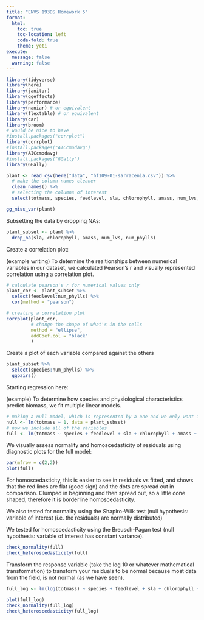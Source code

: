 ```yaml
---
title: "ENVS 193DS Homework 5"
format: 
  html:
    toc: true
    toc-location: left
    code-fold: true
    theme: yeti
execute: 
  message: false
  warning: false
---
```


```r
library(tidyverse)
library(here)
library(janitor)
library(ggeffects)
library(performance)
library(naniar) # or equivalent
library(flextable) # or equivalent
library(car)
library(broom)
# would be nice to have
#install.packages("corrplot") 
library(corrplot)
#install.packages("AICcmodavg")
library(AICcmodavg)
#install.packages("GGally")
library(GGally)
```

```r
plant <- read_csv(here("data", "hf109-01-sarracenia.csv")) %>% 
  # make the column names cleaner
  clean_names() %>% 
  # selecting the columns of interest
  select(totmass, species, feedlevel, sla, chlorophyll, amass, num_lvs, num_phylls)
```

```r
gg_miss_var(plant)
```

Subsetting the data by dropping NAs:

```r
plant_subset <- plant %>% 
  drop_na(sla, chlorophyll, amass, num_lvs, num_phylls)
```

Create a correlation plot:

(example writing) To determine the realtionships between numerical variables in our dataset, we calculated Pearson's r and visually represented correlation using a correlation plot.

```r
# calculate pearson's r for numerical values only
plant_cor <- plant_subset %>% 
  select(feedlevel:num_phylls) %>% 
  cor(method = "pearson")

# creating a correlation plot
corrplot(plant_cor,
         # change the shape of what's in the cells
         method = "ellipse",
         addCoef.col = "black"
         )
```

Create a plot of each variable compared against the others

```r
plant_subset %>% 
  select(species:num_phylls) %>% 
  ggpairs()
```

Starting regression here:

(example) To determine how species and physiological characteristics predict biomass, we fit multiple linear models.

```r
# making a null model, which is represented by a one and we only want it from the plant_subset dataset
null <- lm(totmass ~ 1, data = plant_subset)
# now we include all of the variables
full <- lm(totmass ~ species + feedlevel + sla + chlorophyll + amass + num_lvs + num_phylls, data = plant_subset)
```

We visually assess normality and homoscedasticity of residuals using diagnostic plots for the full model:

```r
par(mfrow = c(2,2))
plot(full)
```

For homoscedasticity, this is easier to see in residuals vs fitted, and shows that the red lines are flat (good sign) and the dots are spread out in comparison. Clumped in beginning and then spread out, so a little cone shaped, therefore it is borderline homoscedasticity.

We also tested for normality using the Shapiro-Wilk test (null hypothesis: variable of interest (i.e. the residuals) are normally distributed)

We tested for homoscedasticity using the Breusch-Pagan test (null hypothesis: variable of interest has constant variance).

```r
check_normality(full)
check_heteroscedasticity(full)
```

Transform the response variable (take the log 10 or whatever mathematical transformation) to transform your residuals to be normal because most data from the field, is not normal (as we have seen).

```r
full_log <- lm(log(totmass) ~ species + feedlevel + sla + chlorophyll + amass + num_lvs + num_phylls, data = plant_subset)

plot(full_log)
check_normality(full_log)
check_heteroscedasticity(full_log)
```
